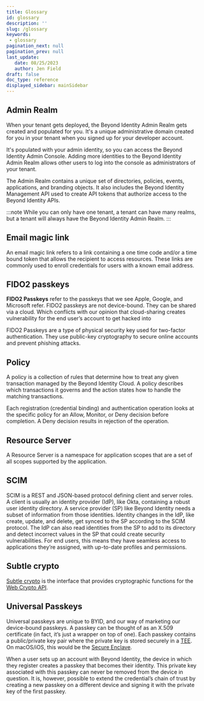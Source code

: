 ```yaml
---
title: Glossary
id: glossary
description: ''
slug: /glossary
keywords: 
 - glossary
pagination_next: null
pagination_prev: null
last_update: 
   date: 08/25/2023
   author: Jen Field
draft: false
doc_type: reference
displayed_sidebar: mainSidebar
---
```






## Admin Realm

When your tenant gets deployed, the Beyond Identity Admin Realm gets created and populated for you. It's a unique administrative domain created for you in your tenant when you signed up for your developer account. 

It's populated with your admin identity, so you can access the Beyond Identity Admin Console. Adding more identities to the Beyond Identity Admin Realm allows other users to log into the console as administrators of your tenant.

The Admin Realm contains a unique set of directories, policies, events, applications, and branding objects. It also includes the Beyond Identity Management API used to create API tokens that authorize access to the Beyond Identity APIs.

:::note 
While you can only have one tenant, a tenant can have many realms, but a tenant will always have the Beyond Identity Admin Realm. 
:::

## Email magic link

An email magic link refers to a link containing a one time code and/or a time bound token that allows the recipient to access resources. These links are commonly used to enroll credentials for users with a known email address.

## FIDO2 passkeys

**FIDO2 Passkeys** refer to the passkeys that we see Apple, Google, and Microsoft refer. FIDO2 passkeys are not device-bound. They can be shared via a cloud. Which conflicts with our opinion that cloud-sharing creates vulnerability for the end user’s account to get hacked into

FIDO2 Passkeys are a type of physical security key used for two-factor authentication. They use public-key cryptography to secure online accounts and prevent phishing attacks.

## Policy

A policy is a collection of rules that determine how to treat any given transaction managed by the Beyond Identity Cloud. A policy describes which transactions it governs and the action states how to handle the matching transactions.

Each registration (credential binding) and authentication operation looks at the specific policy for an Allow, Monitor, or Deny decision before completion. A Deny decision results in rejection of the operation.

## Resource Server

A Resource Server is a namespace for application scopes that are a set of all scopes supported by the application. 


## SCIM

SCIM is a REST and JSON-based protocol defining client and server roles. A client is usually an identity provider (IdP), like Okta, containing a robust user identity directory. A service provider (SP) like Beyond Identity needs a subset of information from those identities. Identity changes in the IdP, like create, update, and delete, get synced to the SP according to the SCIM protocol. The IdP can also read identities from the SP to add to its directory and detect incorrect values in the SP that could create security vulnerabilities. For end users, this means they have seamless access to applications they’re assigned, with up-to-date profiles and permissions.

## Subtle crypto

[Subtle crypto](https://developer.mozilla.org/en-US/docs/Web/API/SubtleCrypto) is the interface that provides cryptographic functions for the [Web Crypto API](https://developer.mozilla.org/en-US/docs/Web/API/Web_Crypto_API).  


## Universal Passkeys

Universal passkeys are unique to BYID, and our way of marketing our device-bound passkeys. A passkey can be thought of as an X.509 certificate (in fact, it’s just a wrapper on top of one). Each passkey contains a public/private key pair where the private key is stored securely in a [TEE](https://en.wikipedia.org/wiki/Trusted_execution_environment). On macOS/iOS, this would be the [Secure Enclave](https://support.apple.com/guide/security/secure-enclave-sec59b0b31ff/web). 

When a user sets up an account with Beyond Identity, the device in which they register creates a passkey that becomes their identity. This private key associated with this passkey can never be removed from the device in question. It is, however, possible to extend the credential’s chain of trust by creating a new passkey on a different device and signing it with the private key of the first passkey.